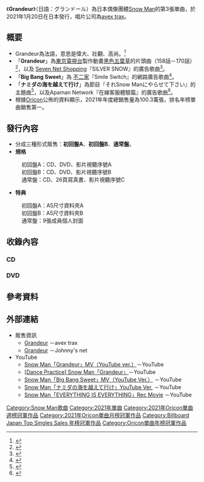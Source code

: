 {{Infobox Single
| Name = Grandeur
| Label = [[avex_trax|avex trax]]
| Next single = [[HELLO_HELLO|HELLO HELLO]]<br />（2021年）
| This single = [[Grandeur|Grandeur]]<br />（2021年）
| Last single = [[KISSIN'_MY_LIPS/Stories|KISSIN' MY LIPS/Stories]]<br />（2020年）
| Chart position = * 週榜第1名（[[Oricon|Oricon]]）<ref>{{Cite web|title=Snow Man最新シングル、今年度最高初週売上80.2万枚で1位獲得【オリコンランキング】|url=https://www.oricon.co.jp/news/2174234/full/|accessdate=2021-02-03|author=|date=2021-01-26|format=|publisher=Oricon|language=ja|archive-date=2020-11-16|archive-url=https://web.archive.org/web/20201116163422/https://www.oricon.co.jp/news/2174234/full/|dead-url=no}}</ref>
* 年榜第1名（[[Oricon公信榜|Oricon]]）<br/>
* 週榜第1名（[[日本告示牌|Billboard Japan Hot 100]]）
| Certification = * 三白金唱片（[[日本唱片協會|日本唱片協會]]）<ref>{{Cite web | url = https://www.riaj.or.jp/f/data/cert/gd.html | title = ゴールドディスク認定、 認定年月:2021年1月 | publisher = 日本レコード協会 | accessdate = 2021-04-13 | language = ja | archive-date = 2015-11-05 | archive-url = https://web.archive.org/web/20151105010738/https://www.riaj.or.jp/f/data/cert/gd.html }}</ref>
| Producer = 
| Writer = 
| Length = 
| Artist = [[Snow_Man|Snow Man]]
| Genre = [[J-POP|J-POP]]
| Recorded = 
| Format = [[單曲|單曲]]
| Released = {{flagicon|JPN}}2021年1月20日<br/>{{flagicon|台湾}}2021年1月29日
| B-side = 
| A-side = 
| Album = 
| Misc = {{External music video|Type=Single|{{YouTube|7RyewjSWnFo|《Grandeur》}}}}
| Cover = Snow Man - Grandeur.jpg
| Caption = 初回盤A封面
}}
《'''Grandeur'''》（日語：グランドール）為日本偶像團體[[Snow_Man|Snow Man]]的第3張單曲，於2021年1月20日在日本發行，唱片公司為[[avex_trax|avex trax]]。

== 概要 ==

* Grandeur為法語，意思是偉大、壯觀、高尚。<ref>{{Cite web|title=Snow Man、3rdシングル「Grandeur」MV解禁 “気高い”シンクロダンス披露|url=https://www.oricon.co.jp/news/2180167/full/|accessdate=2021-04-13|date=2020-12-24|publisher=ORICON|language=ja|archive-date=2021-01-28|archive-url=https://web.archive.org/web/20210128044229/https://www.oricon.co.jp/news/2180167/full/}}</ref>
* 「'''Grandeur'''」為[[東京電視台|東京電視台]]製作動畫[[黑色五葉草|黑色五葉草]]的片頭曲（158話－170話）<ref>{{Cite news|url=https://www.oricon.co.jp/news/2179376/full/|title=Snow Man『ブラッククローバー』OP再び 新曲「Grandeur」起用「本当にうれしい」|newspaper=ORICON NEWS|publisher=[[オリコン|オリコン]]|date=2020-12-15|accessdate=2020-12-15|archive-date=2021-12-01|archive-url=https://web.archive.org/web/20211201095229/https://www.oricon.co.jp/news/2179376/full/}}</ref>，以及 [[7-Eleven|Seven Net Shopping]]『SILVER SNOW』的廣告歌曲<ref>{{Cite web|title=Snow Man 向井康二＆阿部亮平、セブンネットショッピング新TVCM「SILVER SNOW」篇オンエア 新曲「Grandeur」を起用|url=https://realsound.jp/2021/01/post-686851.html|accessdate=2021-01-06|date=2021-01-06|website=Real Sound｜リアルサウンド|archive-date=2021-12-01|archive-url=https://web.archive.org/web/20211201103351/https://realsound.jp/2021/01/post-686851.html}}</ref>。
* 「'''Big Bang Sweet'''」為 [[不二家|不二家]]『Smile Switch』的網路廣告歌曲<ref>{{Cite web|title=Snow Manが不二家CMに出演、BGMは新曲「Big Bang Sweet」/「ルック Smile Switch」篇・「ケーキ Smile Switch」篇|url=https://www.ssnp.co.jp/news/snack/2020/09/2020-0911-0309-15.html|accessdate=2020-11-16|date=2020-09-11|publisher=食品産業新聞社ニュースWEB|archive-date=2021-12-01|archive-url=https://web.archive.org/web/20211201094155/https://www.ssnp.co.jp/news/snack/2020/09/2020-0911-0309-15.html}}</ref>。
* 「'''ナミダの海を越えて行け'''」為節目『それSnow Manにやらせて下さい』的主題曲<ref>{{Cite web|title=Snow Man、今夜放送の冠番組でテーマソング「ナミダの海を越えて行け」初公開|url=https://natalie.mu/music/news/372587|accessdate=2020-11-16|date=2020-03-25|website=音楽ナタリー|publisher=ナターシャ|archive-date=2021-12-01|archive-url=https://web.archive.org/web/20211201094900/https://natalie.mu/music/news/372587}}</ref>，以及Apaman Network『在線客服體驗篇』的廣告歌曲<ref>{{Cite press release|url=https://prtimes.jp/main/html/rd/p/000000018.000049635.html|title=新TV CM｢オンライン接客体験編｣が全国で放映開始|date=2020-11-20|accessdate=2020-11-20|publisher=PRTIMES|archive-date=2021-12-01|archive-url=https://web.archive.org/web/20211201094152/https://prtimes.jp/main/html/rd/p/000000018.000049635.html}}</ref>。
*根據[[Oricon|Oricon]]公佈的資料顯示，2021年年度總銷售量為100.3萬張，排名年榜單曲銷售第一。

== 發行內容 ==
* 分成三種形式販售：'''初回盤A'''、'''初回盤B'''、'''通常盤'''。
* '''規格'''
: 初回盤A：CD、DVD、影片視聽序號A
: 初回盤B：CD、DVD、影片視聽序號B
: 通常盤：CD、26頁寫真書、影片視聽序號C
* '''特典'''
: 初回盤A：A5尺寸資料夾A
: 初回盤B：A5尺寸資料夾B
: 通常盤：9張成員個人封面

== 收錄內容 ==
=== CD ===
{{Tracklist|headline=通常盤|arranger3=<small>高木誠司 / 桑田健吾 / Peach|title9=EVERYTHING IS EVERYTHING（Instrumental）|title8=ナミダの海を越えて行け（Instrumental）|title7=Big Bang Sweet（Instrumental）|title6=Grandeur（Instrumental）|title5=Snow Man "D to G" Voice Drama|arranger4=<small>Stefan Ekstedt|music4=<small>MiNE / Samuel Waermo / Stefan Ekstedt|lyrics4=<small>MiNE|title4='''EVERYTHING IS EVERYTHING'''|music3=<small>高木誠司 / 桑田健吾|lyrics3=<small>高木誠司|title3='''ナミダの海を越えて行け'''<br /><small>（跨越淚海向前進）</small>|arranger2=<small>高慶”CO-K”卓史|music2=<small>高木誠司 / 高慶”CO-K”卓史|lyrics2=<small>高木誠司|title2='''Big Bang Sweet'''|arranger1=<small>Atsushi Shimada|music1=<small>Tommy Clint / MiNE / Atsushi Shimada|lyrics1=<small>MiNE / Atsushi Shimada|title1='''Grandeur'''}}
{{Tracklist|headline=初回盤A|title2=Big Bang Sweet|title1=Grandeur}}
{{Tracklist|headline=初回盤B|title2=ナミダの海を越えて行け|title1=Grandeur}}
=== DVD ===
{{Tracklist|headline=初回盤A|title1=「Grandeur」Music Video|title2=「Big Bang Sweet」Music Video|title3=「Big Bang Sweet」Dance Edit|title4=封面／Music Video 拍攝幕後花絮影像}}
{{Tracklist|headline=初回盤B|title1=「Grandeur」團員個別視角影像|title2=「ナミダの海を越えて行け」Music Video|title3=特別拍攝影像：出道１週年特別企劃！}}

== 參考資料 ==
<references />
== 外部連結 ==

* 販售資訊
** [https://avex.jp/snowman/discography/detail.php?id=1017810 Grandeur] {{Wayback|url=https://avex.jp/snowman/discography/detail.php?id=1017810 |date=20210125235401 }}－avex trax
** [https://www.johnnys-net.jp/page?id=discoDetail&artist=43&data=2374 Grandeur] {{Wayback|url=https://www.johnnys-net.jp/page?id=discoDetail&artist=43&data=2374 |date=20210117153413 }}－Johnny's net
*YouTube
**[https://www.youtube.com/watch?v=7RyewjSWnFo&list=PLhVJe9AlZV10oBkuImZ-wfkcHnocAeYvV&index=1 Snow Man「Grandeur」MV（YouTube ver.）]－YouTube
**[https://www.youtube.com/watch?v=ZZm8E816vhY <nowiki>[Dance Practice] Snow Man「Grandeur」</nowiki>]－YouTube
**[https://www.youtube.com/watch?v=sNXry0scN7E&list=PLhVJe9AlZV10oBkuImZ-wfkcHnocAeYvV&index=2 Snow Man「Big Bang Sweet」MV（YouTube Ver.）] {{Wayback|url=https://www.youtube.com/watch?v=ZZm8E816vhY |date=20220409022053 }}－YouTube
**[https://www.youtube.com/watch?v=DY8FfX-DDb4 Snow Man「ナミダの海を越えて行け」YouTube Ver.] {{Wayback|url=https://www.youtube.com/watch?v=DY8FfX-DDb4 |date=20210113085442 }} －YouTube
**[https://www.youtube.com/watch?v=z1NL76tvK34&list=PLhVJe9AlZV10oBkuImZ-wfkcHnocAeYvV&index=3 Snow Man「EVERYTHING IS EVERYTHING」Rec Movie] {{Wayback|url=https://www.youtube.com/watch?v=z1NL76tvK34&list=PLhVJe9AlZV10oBkuImZ-wfkcHnocAeYvV&index=3 |date=20210212072657 }}－YouTube
{{Snow Man}}
{{Oricon單曲週榜冠軍 (2021年)|2021年2月1日}}
{{Oricon單曲合算週榜冠軍 (2021年)|2021年2月1日}}
{{Oricon單曲月榜冠軍 (2020年代前期)|2021年1月}}
{{Oricon單曲年榜冠軍|2021年}}
{{Oricon動畫單曲年榜冠軍 (2020年代)}}
{{Billboard JAPAN Hot 100 週榜冠軍 (2021年)|2021年2月1日}}
{{Billboard JAPAN Top Singles Sales 週榜冠軍 (2021年)|2021年2月1日}}
{{Billboard JAPAN Top Singles Sales 年榜冠軍|2021年}}
[[Category:Snow_Man歌曲|Category:Snow Man歌曲]]
[[Category:2021年單曲|Category:2021年單曲]]
[[Category:2021年Oricon單曲週榜冠軍作品|Category:2021年Oricon單曲週榜冠軍作品]]
[[Category:2021年Oricon單曲月榜冠軍作品|Category:2021年Oricon單曲月榜冠軍作品]]
[[Category:Billboard_Japan_Top_Singles_Sales_年榜冠軍作品|Category:Billboard Japan Top Singles Sales 年榜冠軍作品]]
[[Category:Oricon單曲年榜冠軍作品|Category:Oricon單曲年榜冠軍作品]]